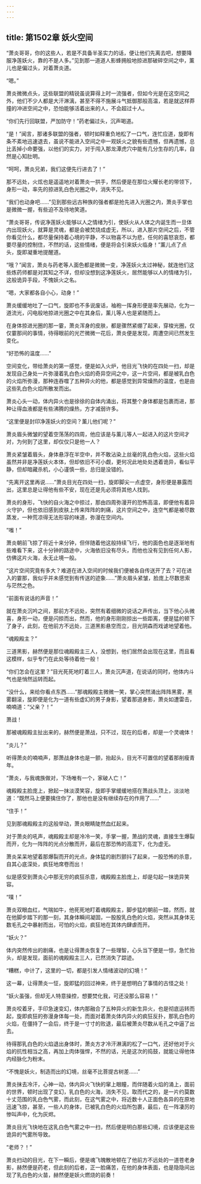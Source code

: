 ```yaml
---
---
---
```

title: 第1502章 妖火空间
---



“萧炎哥哥，你的这些人，若是不具备半圣实力的话，便让他们先离去吧，想要降服净莲妖火，靠的不是人多。”见到那一道道人影蜂拥般地掠进那破碎空间之中，薰儿也是偏过头，对着萧炎道。

“嗯。”

萧炎微微点头，这些联盟的精锐虽说算得上时一流强者，但如今光是在这空间之外，他们不少人都是大汗淋漓，甚至不得不施展斗气抵御那般高温，若是就这样莽撞的冲进空间之中，恐怕能够活着出来的人，不会超过十人。

“你们先行回联盟，严加防守！”药老偏过头，沉声喝道。

“是！”闻言，那诸多联盟的强者，顿时如释重负地松了一口气，连忙应道，旋即有条不紊地迅速退去，虽说不能进入空间之中一观妖火之貌有些遗憾，但再遗憾，总比丢掉小命要强，以他们的实力，对于闯入那龙潭虎穴中能有几分生存的几率，自然是心知肚明。

“呵呵，萧炎兄弟，我们这便先行进去了！”

那不远处，火炫也是遥遥地对着萧炎一拱手，然后便是在那位火耀长老的带领下，身形一动，率先的掠进乳白色光圈之中，消失不见。

“我们也动身吧……”见到那些远古种族的强者都是抢先进入光圈之内，萧炎手掌也是微微一握，有些迫不及待地笑道。

“萧炎哥哥，传说净莲妖火能够以人之情绪为引，使妖火从人体之内诞生而一旦体内出现妖火，就算是灵魂，都是会被焚烧成虚无，所以，进入那片空间之后，不管你看见什么，都尽量保持着心境的平静，不以物喜不以为悲，任何的喜怒哀怨，都要尽量的控制住，不然的话，这些情绪，便是将会引来妖火临身！”薰儿点了点头，旋即凝重地提醒道。

“哦？”闻言，萧炎与药老等人面色都是微微一变，净莲妖火太过神秘，就连他们这些炼药师都是对其知之不详，但却没想到这净莲妖火，居然能够以人的情绪为引，这般诡异手段，不愧妖火之名。

“嗯，大家都各自小心，动身！”

萧炎缓缓地吐了一口气，旋即也不多说废话，袖袍一挥身形便是率先展动，化为一道流光，闪电般地掠进光圈之中在其身后，薰儿等人也是紧随而上。

在身体掠进光圈的那一霎，萧炎浑身的皮肤，都是骤然紧绷了起来，穿梭光圈，仅仅霎那间的事情，待得眼前的光芒微微一花后，萧炎便是发现，周遭空间已然发生变化。

“好恐怖的温度……”

空间变化，带给萧炎的第一感觉，便是如入火炉，他目光飞快的在四处一扫，却是发现自己身处一片弥漫着乳白色火焰的奇异空间之中，这一片空间，都是被乳白色的火焰所弥漫，那种连吞噬了五种异火的他，都是感觉到异常燥热的温度，也是由这些乳白色火焰所散发而出。

萧炎心头一动，体内异火也是徐徐的自体内涌出，将其整个身体都是包裹而进，那种让得血液都是有些沸腾的燥热，方才减弱许多。

“这里便是封印净莲妖火的空间？薰儿他们呢？”

萧炎眉头微皱的望着空荡荡的四周，他应该是与薰儿等人一起进入的这片空间才对，为何到了这里，却仅仅只是他一人？

萧炎紧皱着眉头，身体悬浮在半空中，并不敢沾染上丝毫的乳白色火焰，这些火焰虽然并非是净莲妖火本体，但却依旧不可小觑，更何况此地处处透着诡异，看似平静，但却暗藏杀机，小心谨慎一些，总归是没错的。

“先离开这里再说……”萧炎目光在四处一扫，旋即脚尖一点虚空，身形便是暴露而出，这里总是让得他有些不安，现在还是先必须将其他人找到。

萧炎的身形，飞快的自火海之中掠过，那由四周弥漫开的恐怖高温，即便他有着异火守护，但也依旧感到皮肤上传来阵阵的刺痛，这片空间之中，连空气都是被尽数蒸发，一种荒凉得无法形容的味道，弥漫在空间内。

“嗤！”

萧炎朝前飞掠了将近十来分钟，但伴随着他这般持续飞行，他的面色也是逐渐地有些难看下来，这十分钟的路途中，火海依旧没有尽头，而他也没有见到任何人影，仿佛这片火海，永无止境一般。

“这片空间究竟有多大？难道在进入空间的时候我们便被各自传送开了去？可在进入的霎那，我似乎并未感觉到有传送的迹象……”萧炎眉头紧皱，脸庞上尽数思索与茫然之色。

“前面有说话的声音！”

就在萧炎沉吟之间，那前方不远处，突然有着细微的说话之声传出，当下他心头微喜，身形一动，便是闪掠而出，然而，他的身形刚刚掠出一些距离，便是猛的顿下了身子，此刻，在他前方不远处，三道黑影悬空而立，目光阴森而戏谑地望着他。

“魂殿殿主？”

三道黑影，赫然便是那位魂殿殿主三人，没想到，他们居然会出现在这里，而且看这模样，似乎专门在此处等待着他一般！

“你们怎会在这里？”目光死死地盯着三人，萧炎沉声道，在说话的同时，他体内斗气也是悄然运转而起。

“没什么，来给你看点东西……”那魂殿殿主微微一笑，掌心突然涌出阵阵黑雾，黑雾翻滚，旋即便是化为一道有些虚幻的男子身影，望着那道身影，萧炎如遭雷击，喃喃道：“父亲？！”

萧战！

那被魂殿殿主扯出来的，赫然便是萧战，只不过，现在的后者，却是一个灵魂体！

“炎儿？”

听得萧炎的喃喃声，那萧战身体也是一颤，抬起头，目光不可置信的望着那削瘦青年。

“萧炎，与我魂族做对，下场唯有一个，家破人亡！”

魂殿殿主脸庞上，掀起一抹淡漠笑容，旋即手掌缓缓地搭在萧战头顶上，淡淡地道：“既然马上便要擒住你了，那他也是没有继续存在的作用了……”

“住手！”

见到那魂殿殿主的这般举动，萧炎眼睛陡然血红起来。

对于萧炎的吼声，魂殿殿主却是冷冷一笑，手掌一握，萧战的灵魂，直接生生爆裂而开，化为一阵阵的光点分散而开，最后在那恐怖的高混下，化为虚无。

萧炎呆呆地望着那爆裂而开的光点，身体猛的剧烈颤抖了起来，一股恐怖的杀意，自其心底深处，疯狂地席卷而出！

似是感受到萧炎心中那无穷的疯狂杀意，魂殿殿主脸庞上，却是勾起一抹诡异笑容。

“噗！”

萧炎双眼血红，气喘如牛，他死死地盯着魂殿殿主，脚步猛的朝前一踏，然而，就在他脚步踏下的那一刻，其身体瞬间凝固，一股股乳白色的火焰，突然从其身体无数毛孔之中暴射而出，可怕的火焰，疯狂地在其体内肆虐而开。

“妖火？”

体内突然传出的剧痛，也是让得萧炎恢复了一些理智，心头当下便是一惊，急忙抬头，却是发现，面前的魂殿殿主三人，已然消失了踪迹。

“糟糕，中计了，这里的一切，都是引发人情绪波动的幻境！”

这一幕，让得萧炎一怔，旋即猛的回过神来，终于是想明白了事情的古怪之处！

“妖火虽强，但却无人特意操控，想要焚化我，可还没那么容易！”

萧炎咬着牙，手印急速变幻，体内那融合了五种异火的新生异火，也是彻底运转而起，旋即疯狂的弥漫身体每一处，而面对着萧炎体内异火的疯狂反扑，那乳白色的火焰，在僵持了一会后，终于是一寸寸的败退，最后被萧炎尽数从毛孔之中逼了出去。

待得那乳白色的火焰退出身体时，萧炎方才冷汗淋漓的松了一口气，还好他对于火焰的抗性相当之高，再加上肉体强悍，不然的话，光是这次的捣鼓，就能让得他体内经脉化为粉末。

“不愧是妖火，制造而出的幻境，丝毫不比菩提古树差……”

萧炎抹去冷汗，心神一动，体内异火飞快的窜上眼瞳，而伴随着火焰的涌上，面前的世界，顿时出现了变幻，乳白色的火海，消失不见，取而代之的，是一片约莫数十丈范围的乳白色气雾，而此刻，在这气雾之中，将近数十人正面色各异的在原地迅速飞掠，甚至，一些人的身体，已被乳白色的火焰所包裹，最后，在一阵凄厉的惨叫声中，化为灰烬。

萧炎目光飞快地在这乳白色气雾之中一扫，然后便是明白那些幻境，应该便是这些诡异的气雾所导致。

“老师？！”

萧炎扫动的目光，在下一瞬后，便是魂飞魄散地顿在了他前方不远处的一道苍老身影，赫然便是药老，但此刻的后者，正一脸痛苦，在他的身体表面，也是隐隐间出现了乳白色的火苗，赫然便是妖火燃烧的前奏！
